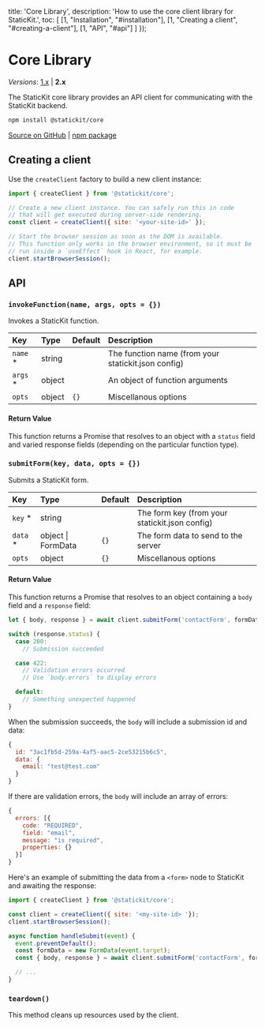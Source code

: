 
  title: 'Core Library',
  description: 'How to use the core client library for StaticKit.',
  toc: [
    [1, "Installation", "#installation"],
    [1, "Creating a client", "#creating-a-client"],
    [1, "API", "#api"]
  ]
});

# Core Library

_Versions_: [1.x](/docs/core/1.x) | **2.x**

The StaticKit core library provides an API client for communicating with the StaticKit backend.

```bash
npm install @statickit/core
```

[Source on GitHub](https://github.com/unstacked/statickit-core) | [npm package](https://www.npmjs.com/package/@statickit/core)

## Creating a client

Use the `createClient` factory to build a new client instance:

```js
import { createClient } from '@statickit/core';

// Create a new client instance. You can safely run this in code
// that will get executed during server-side rendering.
const client = createClient({ site: '<your-site-id>' });

// Start the browser session as soon as the DOM is available.
// This function only works in the browser environment, so it must be
// run inside a `useEffect` hook in React, for example.
client.startBrowserSession();
```

## API

### `invokeFunction(name, args, opts = {})`

Invokes a StaticKit function.

| Key                     | Type                     | Default        | Description                                                  |
| :---------------------- | :----------------------- | :------------- | :----------------------------------------------------------- |
| `name` *                | string                   |                | The function name (from your statickit.json config)          |
| `args` *                | object                   |                | An object of function arguments                              |
| `opts`                  | object                   | `{}`           | Miscellanous options                                         | 

#### Return Value

This function returns a Promise that resolves to an object with a `status` field and varied response fields (depending on the particular function type).

### `submitForm(key, data, opts = {})`

Submits a StaticKit form.

| Key                     | Type                     | Default        | Description                                                  |
| :---------------------- | :----------------------- | :------------- | :----------------------------------------------------------- |
| `key` *                 | string                   |                | The form key (from your statickit.json config)               |
| `data` *                | object \| FormData       | `{}`           | The form data to send to the server                          |
| `opts`                  | object                   | `{}`           | Miscellanous options                                         |

#### Return Value

This function returns a Promise that resolves to an object containing a `body` field and a `response` field:

```js
let { body, response } = await client.submitForm('contactForm', formData);

switch (response.status) {
  case 200:
    // Submission succeeded

  case 422:
    // Validation errors occurred
    // Use `body.errors` to display errors

  default:
    // Something unexpected happened
}
```

When the submission succeeds, the `body` will include a submission id and data:

```js
{
  id: "3ac1fb5d-259a-4af5-aac5-2ce53215b6c5",
  data: {
    email: "test@test.com"
  }
}
```

If there are validation errors, the `body` will include an array of errors:

```js
{
  errors: [{
    code: "REQUIRED",
    field: "email",
    message: "is required",
    properties: {}
  }]
}
```

Here's an example of submitting the data from a `<form>` node to StaticKit and awaiting the response:

```js
import { createClient } from '@statickit/core';

const client = createClient({ site: '<my-site-id> '});
client.startBrowserSession();

async function handleSubmit(event) {
  event.preventDefault();
  const formData = new FormData(event.target);
  const { body, response } = await client.submitForm('contactForm', formData);

  // ...
}
```

### `teardown()`

This method cleans up resources used by the client.
